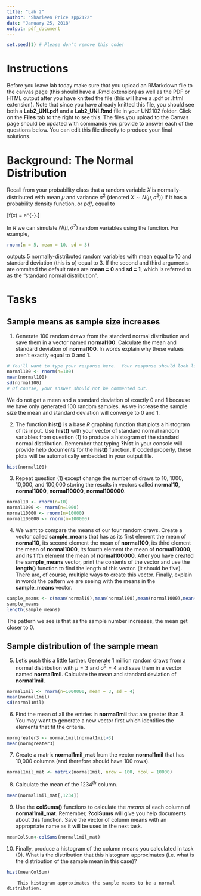 ```yaml
---
title: "Lab 2"
author: "Sharleen Price spp2122"
date: "January 25, 2018"
output: pdf_document
---
```


```r
set.seed(1) # Please don't remove this code!
```

# Instructions 
Before you leave lab today make sure that you upload an RMarkdown file to the canvas page (this should have a .Rmd extension) as well as the PDF or HTML output after you have knitted the file (this will have a .pdf or .html extension).  Note that since you have already knitted this file, you should see both a **Lab2_UNI.pdf** and a **Lab2_UNI.Rmd** file in your UN2102 folder.  Click on the **Files** tab to the right to see this.  The files you upload to the Canvas page should be updated with commands you provide to answer each of the questions below.  You can edit this file directly to produce your final solutions. 

# Background: The Normal Distribution
Recall from your probability class that a random variable $X$ is normally-distributed with mean $\mu$ and variance $\sigma^2$ (denoted $X \sim N(\mu, \sigma^2)$) if it has a probability density function, or *pdf*, equal to

\[f(x) = \frac{1}{\sqrt{2\pi \sigma^2}} e^{-\frac{(x - \mu)^2}{2\sigma^2}}.\]

In *R* we can simulate $N(\mu, \sigma^2)$ random variables using the \texttt{rnorm()} function.  For example,

```r
rnorm(n = 5, mean = 10, sd = 3)
```

outputs 5 normally-distributed random variables with mean equal to 10 and standard deviation (this is $\sigma$) equal to 3.  If the second and third arguments are ommited the default rates are **mean = 0** and **sd = 1**, which is referred to as the "standard normal distribution".

# Tasks

## Sample means as sample size increases

1) Generate 100 random draws from the standard normal distribution and save them in a vector named **normal100**.  Calculate the mean and standard deviation of **normal100**.  In words explain why these values aren't exactly equal to 0 and 1.

```r
# You'll want to type your response here.  Your response should look like:
normal100 <- rnorm(n=100)
mean(normal100)
sd(normal100)
# Of course, your answer should not be commented out.
```
We do not get a mean and a standard deviation of exactly 0 and 1 because we have only generated 100 random samples. As we increase the sample size the mean and standard deviation will converge to 0 and 1.

2) The function **hist()** is a base *R* graphing function that plots a histogram of its input.  Use **hist()** with your vector of standard normal random variables from question (1) to produce a histogram of the standard normal distribution.  Remember that typing **?hist** in your console will provide help documents for the **hist()** function.  If coded properly, these plots will be automatically embedded in your output file.
```r
hist(normal100)

```
3) Repeat question (1) except change the number of draws to 10, 1000, 10,000, and 100,000 storing the results in vectors called **normal10**, **normal1000**, **normal10000**, **normal100000**.  
```r
normal10 <- rnorm(n=10)
normal1000 <- rnorm(n=1000)
normal10000 <- rnorm(n=10000)
normal100000 <- rnorm(n=100000)
```


4) We want to compare the means of our four random draws.  Create a vector called **sample_means** that has as its first element the mean of **normal10**, its second element the mean of **normal100**, its third element the mean of **normal1000**, its fourth element the mean of **normal10000**, and its fifth element the mean of **normal100000**.  After you have created the **sample_means** vector, print the contents of the vector and use the **length()** function to find the length of this vector.  (it should be five).  There are, of course, multiple ways to create this vector.  Finally, explain in words the pattern we are seeing with the means in the **sample_means** vector.

```r

sample_means <- c(mean(normal10),mean(normal100),mean(normal1000),mean(normal10000),mean(normal100000))
sample_means
length(sample_means)

```
The pattern we see is that as the sample number increases, the mean get closer to 0.

## Sample distribution of the sample mean

5)  Let's push this a little farther.  Generate 1 million random draws from a normal distribution with $\mu = 3$ and $\sigma^2 = 4$ and save them in a vector named **normal1mil**.  Calculate the mean and standard deviation of **normal1mil**.

```r
normal1mil <- rnorm(n=1000000, mean = 3, sd = 4)
mean(normal1mil)
sd(normal1mil)
```


6) Find the mean of all the entries in **normal1mil** that are greater than 3.  You may want to generate a new vector first which identifies the elements that fit the criteria.

```r
normgreater3 <- normal1mil[normal1mil>3]
mean(normgreater3)
```


7) Create a matrix **normal1mil_mat** from the vector **normal1mil** that has 10,000 columns (and therefore should have 100 rows).

```r
normal1mil_mat <- matrix(normal1mil, nrow = 100, ncol = 10000)
```


8) Calculate the mean of the $1234^{th}$ column.

```r
mean(normal1mil_mat[,1234])
```


9) Use the **colSums()** functions to calculate the *means* of each column of **normal1mil_mat**.  Remember, **?colSums** will give you help documents about this function.  Save the vector of column means with an appropriate name as it will be used in the next task.

```r
meanColSum<-colSums(normal1mil_mat)
```


10) Finally, produce a histogram of the column means you calculated in task (9).  What is the distribution that this histogram approximates (i.e.\ what is the distribution of the sample mean in this case)?

```r
hist(meanColSum)
```



        This histogram approximates the sample means to be a normal distribution.


